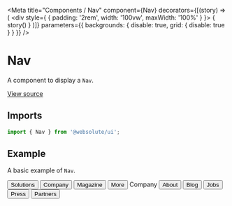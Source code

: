 
<Meta
  title="Components / Nav"
  component={Nav}
  decorators={[(story) => (
    <div style={ { padding: '2rem', width: '100vw', maxWidth: '100%' } }>
      { story() }
    </div>
  )]}
  parameters={{ backgrounds: { disable: true, grid: { disable: true } } }}
/>

# Nav

A component to display a `Nav`.

[View source](https://github.com/actarian/turbo-mono/tree/main/packages/ui/src/components/nav)

## Imports

```js
import { Nav } from '@websolute/ui';
```

## Example

A basic example of `Nav`.

<Canvas>
  <Story name="Nav.Row">
    <Nav.Row gap="3rem">
      <Link href="#marketing" passHref><Button as="a" variant="nav">Solutions</Button></Link>
      <Link href="#analytics" passHref><Button as="a" variant="nav">Company</Button></Link>
      <Link href="#commerce" passHref><Button as="a" variant="nav">Magazine</Button></Link>
      <Link href="#insights" passHref><Button as="a" variant="nav">More</Button></Link>
    </Nav.Row>
  </Story>
</Canvas>

<Canvas>
  <Story name="Nav.Col">
    <Nav.Col marginBottom="2rem" style={{ fontSize: '0.9rem' }}>
      <Text size="8">Company</Text>
      <Link href="#about" passHref><Button as="a" variant="nav">About</Button></Link>
      <Link href="#blog" passHref><Button as="a" variant="nav">Blog</Button></Link>
      <Link href="#jobs" passHref><Button as="a" variant="nav">Jobs</Button></Link>
      <Link href="#press" passHref><Button as="a" variant="nav">Press</Button></Link>
      <Link href="#partners" passHref><Button as="a" variant="nav">Partners</Button></Link>
    </Nav.Col>
  </Story>
</Canvas>
